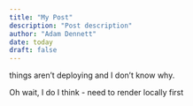 ```yaml
---
title: "My Post"
description: "Post description"
author: "Adam Dennett"
date: today
draft: false
---
```


things aren't deploying and I don't know why. 

Oh wait, I do I think - need to render locally first